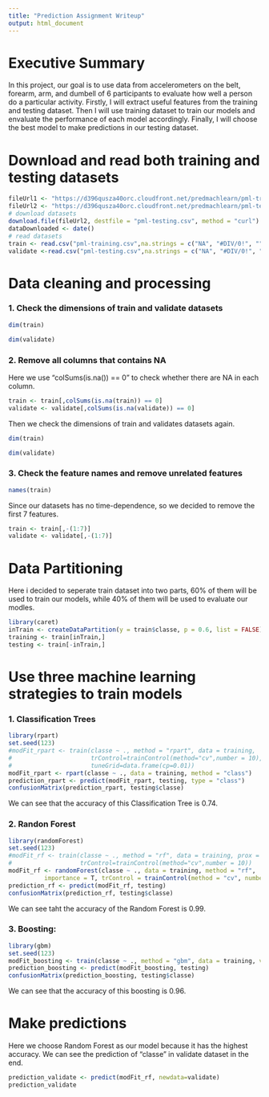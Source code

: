 ```yaml
---
title: "Prediction Assignment Writeup"
output: html_document
---
```

# Executive Summary
In this project, our goal is to use data from accelerometers on the belt, forearm, arm, and dumbell of 6 participants to evaluate how well a person do a particular activity. Firstly, I will extract useful features from the training and testing dataset. Then I will use training dataset to train our models and envaluate the performance of each model accordingly. Finally, I will choose the best model to make predictions in our testing dataset.

# Download and read both training and testing datasets 
```r
fileUrl1 <- "https://d396qusza40orc.cloudfront.net/predmachlearn/pml-training.csv"
fileUrl2 <- "https://d396qusza40orc.cloudfront.net/predmachlearn/pml-testing.csv"
# download datasets
download.file(fileUrl2, destfile = "pml-testing.csv", method = "curl")
dataDownloaded <- date()
# read datasets
train <- read.csv("pml-training.csv",na.strings = c("NA", "#DIV/0!", ""))
validate <-read.csv("pml-testing.csv",na.strings = c("NA", "#DIV/0!", ""))
```

# Data cleaning and processing
### 1. Check the dimensions of train and validate datasets
```r
dim(train)
```

```r
dim(validate)
```
### 2. Remove all columns that contains NA
Here we use "colSums(is.na()) == 0" to check whether there are NA in each column.
```r
train <- train[,colSums(is.na(train)) == 0]
validate <- validate[,colSums(is.na(validate)) == 0]
```

Then we check the dimensions of train and validates datasets again.
```r
dim(train)
```

```r
dim(validate)
```

### 3. Check the feature names and remove unrelated features
```r
names(train)
```
Since our datasets has no time-dependence, so we decided to remove the first 7 features.
```r
train <- train[,-(1:7)]
validate <- validate[,-(1:7)]
```

# Data Partitioning
Here i decided to seperate train dataset into two parts, 60% of them will be used to train our models, while 40% of them will be used to evaluate our modles.
```r
library(caret)
inTrain <- createDataPartition(y = train$classe, p = 0.6, list = FALSE)
training <- train[inTrain,]
testing <- train[-inTrain,]
```

# Use three machine learning strategies to train models
### 1. Classification Trees
```r
library(rpart)
set.seed(123)
#modFit_rpart <- train(classe ~ ., method = "rpart", data = training, 
#                      trControl=trainControl(method="cv",number = 10), 
#                      tuneGrid=data.frame(cp=0.01))
modFit_rpart <- rpart(classe ~ ., data = training, method = "class")
prediction_rpart <- predict(modFit_rpart, testing, type = "class")
confusionMatrix(prediction_rpart, testing$classe)
```
We can see that the accuracy of this Classification Tree is 0.74.  

### 2. Randon Forest
```r
library(randomForest)
set.seed(123)
#modFit_rf <- train(classe ~ ., method = "rf", data = training, prox = TRUE,
#                   trControl=trainControl(method="cv",number = 10))
modFit_rf <- randomForest(classe ~ ., data = training, method = "rf", 
          importance = T, trControl = trainControl(method = "cv", number = 10))
prediction_rf <- predict(modFit_rf, testing)
confusionMatrix(prediction_rf, testing$classe)
```
We can see taht the accuracy of the Random Forest is 0.99.  

### 3. Boosting:
```r
library(gbm)
set.seed(123)
modFit_boosting <- train(classe ~ ., method = "gbm", data = training, verbose = FALSE, trControl=trainControl(method="cv",number = 10))
prediction_boosting <- predict(modFit_boosting, testing)
confusionMatrix(prediction_boosting, testing$classe)
```
We can see that the accuracy of this boosting is 0.96.  


# Make predictions
Here we choose Random Forest as our model because it has the highest accuracy. We can see the prediction of "classe" in validate dataset in the end.
```r
prediction_validate <- predict(modFit_rf, newdata=validate)
prediction_validate
```